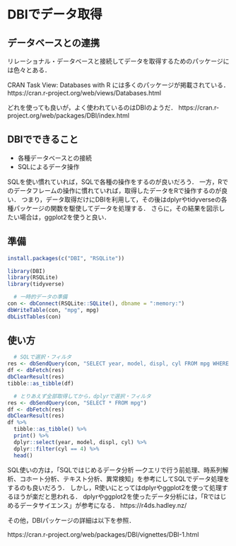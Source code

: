 # DBIでデータ取得 {#dbi}

## データベースとの連携

リレーショナル・データベースと接続してデータを取得するためのパッケージには色々とある．

CRAN Task View: Databases with R には多くのパッケージが掲載されている．
https://cran.r-project.org/web/views/Databases.html

どれを使っても良いが，よく使われているのはDBIのようだ．
https://cran.r-project.org/web/packages/DBI/index.html

## DBIでできること

- 各種データベースとの接続    
- SQLによるデータ操作   

SQLを使い慣れていれば，SQLで各種の操作をするのが良いだろう．
一方，Rでのデータフレームの操作に慣れていれば，取得したデータをRで操作するのが良い．
つまり，データ取得だけにDBIを利用して，その後はdplyrやtidyverseの各種パッケージの関数を駆使してデータを処理する．
さらに，その結果を図示したい場合は，ggplot2を使うと良い．


## 準備

```r
install.packages(c("DBI", "RSQLite"))
```

```r
library(DBI)
library(RSQLite)
library(tidyverse)
```

```r
  # 一時的データの準備
con <- dbConnect(RSQLite::SQLite(), dbname = ":memory:")
dbWriteTable(con, "mpg", mpg)
dbListTables(con)
```


## 使い方


```r
  # SQLで選択・フィルタ
res <- dbSendQuery(con, "SELECT year, model, displ, cyl FROM mpg WHERE cyl = 4")
df <- dbFetch(res)
dbClearResult(res)
tibble::as_tibble(df)

  # とりあえず全部取得してから，dplyrで選択・フィルタ
res <- dbSendQuery(con, "SELECT * FROM mpg")
df <- dbFetch(res)
dbClearResult(res)
df %>%
  tibble::as_tibble() %>%
  print() %>%
  dplyr::select(year, model, displ, cyl) %>%
  dplyr::filter(cyl == 4) %>%
  head()
```



SQL使いの方は，「SQLではじめるデータ分析 ―クエリで行う前処理、時系列解析、コホート分析、テキスト分析、異常検知」を参考にしてSQLでデータ処理をするのも良いだろう．
しかし，R使いにとってはdplyrやggplot2を使って処理するほうが楽だと思われる．
dplyrやggplot2を使ったデータ分析には，「Rではじめるデータサイエンス」が参考になる．
https://r4ds.hadley.nz/


その他，DBIパッケージの詳細は以下を参照．

https://cran.r-project.org/web/packages/DBI/vignettes/DBI-1.html
